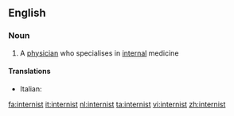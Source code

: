 ==English==

===Noun===
{{en-noun}}

# {{medicine}} A [[physician]] who specialises in [[internal]] medicine

====Translations====
{{top}}
* Italian: {{t-|it|internista|m|f}}
{{mid}}

{{bottom}}

[[fa:internist]]
[[it:internist]]
[[nl:internist]]
[[ta:internist]]
[[vi:internist]]
[[zh:internist]]